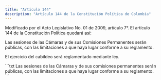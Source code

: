 ```yaml
---
title: "Artículo 144"
description: "Artículo 144 de la Constitución Política de Colombia"
---
```


<Warning>Modificado por el Acto Legislativo No. 01 de 2009, artículo 7°. El artículo 144 de la Constitución Política quedará así: </Warning>

Las sesiones de las Cámaras y de sus Comisiones Permanentes serán públicas, con las limitaciones a que haya lugar conforme a su reglamento.

El ejercicio del cabildeo será reglamentado mediante ley.

<Accordion title="Artículo original antes de la modificación:">
```txt
Las sesiones de las Cámaras y de sus comisiones permanentes serán públicas, con
las limitaciones a que haya lugar conforme a su reglamento.
```
</Accordion>